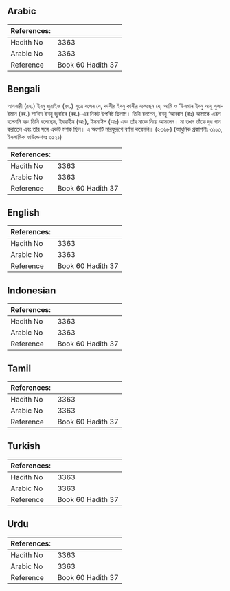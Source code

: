 ## Arabic


<div dir="rtl" lang="ar" style={{fontSize:'larger',backgroundColor:'#f8f9fa',padding:20}}>

</div>
<div style={{backgroundColor:'#f8f9fa',padding:20, marginBottom: 10}}><table> <thead> <tr> <th>References:</th> <th></th> </tr> </thead> <tbody><tr><td>Hadith No</td><td>3363</td></tr><tr><td>Arabic No</td><td>3363</td></tr><tr><td>Reference</td><td>Book 60 Hadith 37</td></tr></tbody></table></div>

## Bengali


<div dir="ltr" lang="bn" style={{fontSize:'larger',backgroundColor:'#f8f9fa',padding:20}}>
আনসারী (রহ.) ইবনু জুরাইজ (রহ.) সূত্রে বলেন যে, কাসীর ইবনু কাসীর বলেছেন যে, আমি ও ‘উসমান ইবনু আবূ সুলাইমান (রহ.) সা‘ঈদ ইবনু জুবাইর (রহ.)-এর নিকট উপবিষ্ট ছিলাম। তিনি বললেন, ইবনু ‘আব্বাস (রাঃ) আমাকে এরূপ বলেননি বরং তিনি বলেছেন, ইবরাহীম (আঃ), ইসমাঈল (আঃ) এবং তাঁর মাকে নিয়ে আসলেন। মা তখন তাঁকে দুধ পান করাতেন এবং তাঁর সঙ্গে একটি মশক ছিল। এ অংশটি মারফুরূপে বর্ণনা করেননি। (২৩৬৮) (আধুনিক প্রকাশনীঃ ৩১১৩, ইসলামিক ফাউন্ডেশনঃ ৩১২১)
</div>
<div style={{backgroundColor:'#f8f9fa',padding:20, marginBottom: 10}}><table> <thead> <tr> <th>References:</th> <th></th> </tr> </thead> <tbody><tr><td>Hadith No</td><td>3363</td></tr><tr><td>Arabic No</td><td>3363</td></tr><tr><td>Reference</td><td>Book 60 Hadith 37</td></tr></tbody></table></div>

## English


<div dir="ltr" lang="en" style={{fontSize:'larger',backgroundColor:'#f8f9fa',padding:20}}>

</div>
<div style={{backgroundColor:'#f8f9fa',padding:20, marginBottom: 10}}><table> <thead> <tr> <th>References:</th> <th></th> </tr> </thead> <tbody><tr><td>Hadith No</td><td>3363</td></tr><tr><td>Arabic No</td><td>3363</td></tr><tr><td>Reference</td><td>Book 60 Hadith 37</td></tr></tbody></table></div>

## Indonesian


<div dir="ltr" lang="id" style={{fontSize:'larger',backgroundColor:'#f8f9fa',padding:20}}>

</div>
<div style={{backgroundColor:'#f8f9fa',padding:20, marginBottom: 10}}><table> <thead> <tr> <th>References:</th> <th></th> </tr> </thead> <tbody><tr><td>Hadith No</td><td>3363</td></tr><tr><td>Arabic No</td><td>3363</td></tr><tr><td>Reference</td><td>Book 60 Hadith 37</td></tr></tbody></table></div>

## Tamil


<div dir="ltr" lang="ta" style={{fontSize:'larger',backgroundColor:'#f8f9fa',padding:20}}>

</div>
<div style={{backgroundColor:'#f8f9fa',padding:20, marginBottom: 10}}><table> <thead> <tr> <th>References:</th> <th></th> </tr> </thead> <tbody><tr><td>Hadith No</td><td>3363</td></tr><tr><td>Arabic No</td><td>3363</td></tr><tr><td>Reference</td><td>Book 60 Hadith 37</td></tr></tbody></table></div>

## Turkish


<div dir="ltr" lang="tr" style={{fontSize:'larger',backgroundColor:'#f8f9fa',padding:20}}>

</div>
<div style={{backgroundColor:'#f8f9fa',padding:20, marginBottom: 10}}><table> <thead> <tr> <th>References:</th> <th></th> </tr> </thead> <tbody><tr><td>Hadith No</td><td>3363</td></tr><tr><td>Arabic No</td><td>3363</td></tr><tr><td>Reference</td><td>Book 60 Hadith 37</td></tr></tbody></table></div>

## Urdu


<div dir="rtl" lang="ur" style={{fontSize:'larger',backgroundColor:'#f8f9fa',padding:20}}>

</div>
<div style={{backgroundColor:'#f8f9fa',padding:20, marginBottom: 10}}><table> <thead> <tr> <th>References:</th> <th></th> </tr> </thead> <tbody><tr><td>Hadith No</td><td>3363</td></tr><tr><td>Arabic No</td><td>3363</td></tr><tr><td>Reference</td><td>Book 60 Hadith 37</td></tr></tbody></table></div>